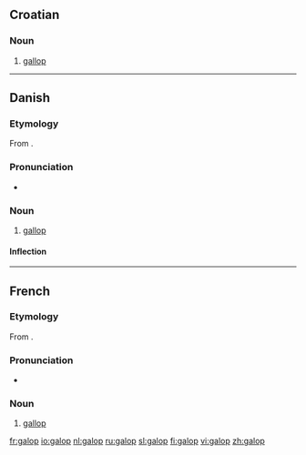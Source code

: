 ==Croatian==

===Noun===
{{hr-noun|m}}

# [[gallop]]

----

==Danish==
{{wikipedia|lang=da}}

===Etymology===

From {{etyl|fr|da}} {{term|galop|lang=fr}}.

===Pronunciation===
* {{IPA|/ɡalɔp/|[ɡ̊aˈlʌb̥]|lang=da}}

===Noun===
{{da-noun|stem=galopp|en|er}}

# [[gallop]]

====Inflection====
{{da-noun-infl|stem=galopp|en|er}}

----

==French==

===Etymology===
From {{term|galoper}}.

===Pronunciation===
* {{IPA|/galo/|lang=fr}}

===Noun===
{{fr-noun|m}}

# [[gallop]]

[[fr:galop]]
[[io:galop]]
[[nl:galop]]
[[ru:galop]]
[[sl:galop]]
[[fi:galop]]
[[vi:galop]]
[[zh:galop]]